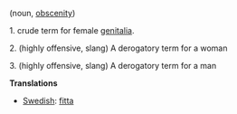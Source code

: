 (noun, [[obscenity]])

1. crude term for female [[genitalia]].

2. (highly offensive, slang) A derogatory term for a woman  

3. (highly offensive, slang) A derogatory term for a man

'''Translations'''
*[[Swedish]]: [[fitta]]